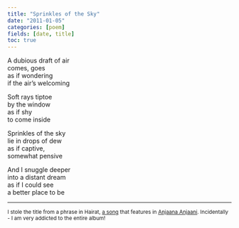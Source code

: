 ```yaml
---
title: "Sprinkles of the Sky"
date: "2011-01-05"
categories: [poem]
fields: [date, title]
toc: true
---
```


A dubious draft of air<br>
comes, goes<br>
as if wondering<br>
if the air’s welcoming<br>

Soft rays tiptoe<br>
by the window<br>
as if shy<br>
to come inside<br>

Sprinkles of the sky<br>
lie in drops of dew<br>
as if captive,<br>
somewhat pensive<br>

And I snuggle deeper<br>
into a distant dream<br>
as if I could see<br>
a better place to be<br>

---

<sub>I stole the title from a phrase in Hairat, [a song](https://www.youtube.com/watch?v=oz6LoxmLJTY) that features in [Anjaana Anjaani](https://en.wikipedia.org/wiki/Anjaana_Anjaani). Incidentally - I am very addicted to the entire album!</sub>